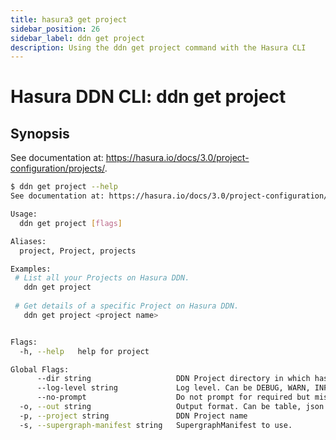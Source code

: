 ```yaml
---
title: hasura3 get project
sidebar_position: 26
sidebar_label: ddn get project
description: Using the ddn get project command with the Hasura CLI
---
```


# Hasura DDN CLI: ddn get project 

## Synopsis
See documentation at: https://hasura.io/docs/3.0/project-configuration/projects/.

```bash
$ ddn get project --help
See documentation at: https://hasura.io/docs/3.0/project-configuration/projects/

Usage:
  ddn get project [flags]

Aliases:
  project, Project, projects

Examples:
 # List all your Projects on Hasura DDN.
   ddn get project
   
 # Get details of a specific Project on Hasura DDN.
   ddn get project <project name>


Flags:
  -h, --help   help for project

Global Flags:
      --dir string                   DDN Project directory in which hasura.yaml is present (default ".")
      --log-level string             Log level. Can be DEBUG, WARN, INFO, ERROR, or FATAL. (default "INFO")
      --no-prompt                    Do not prompt for required but missing flags
  -o, --out string                   Output format. Can be table, json or yaml. (default "table")
  -p, --project string               DDN Project name
  -s, --supergraph-manifest string   SupergraphManifest to use.
```

